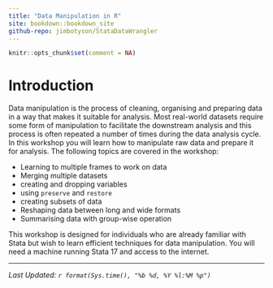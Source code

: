 ```yaml
---
title: "Data Manipulation in R"
site: bookdown::bookdown_site
github-repo: jimbotyson/StataDataWrangler
---
```


```r
knitr::opts_chunk$set(comment = NA)
```

# Introduction

Data manipulation is the process of cleaning, organising and preparing data in a way that makes it suitable for analysis. Most real-world datasets require some form of manipulation to facilitate the downstream analysis and this process is often repeated a number of times during the data analysis cycle. In this workshop you will learn how to manipulate raw data and prepare it for analysis. The following topics are covered in the workshop:

- Learning to multiple frames to work on data
- Merging multiple datasets
- creating and dropping variables
- using `preserve` and `restore`
- creating subsets of data 
- Reshaping data between long and wide formats 
- Summarising data with group-wise operation

This workshop is designed for individuals who are already familiar with Stata but wish to learn efficient techniques for data manipulation. You will need a machine running Stata 17 and access to the internet.

----

*Last Updated: `r format(Sys.time(), "%b %d, %Y %l:%M %p")`*